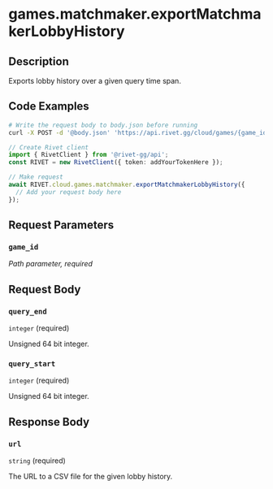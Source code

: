 

# games.matchmaker.exportMatchmakerLobbyHistory

## Description

Exports lobby history over a given query time span.


## Code Examples

<CodeGroup title='Request' tag='POST' label='https://api.rivet.gg/cloud/games/{game_id}/matchmaker/lobbies/export-history'>

```bash {{ title: 'cURL' }}
# Write the request body to body.json before running
curl -X POST -d '@body.json' 'https://api.rivet.gg/cloud/games/{game_id}/matchmaker/lobbies/export-history'
```

```ts
// Create Rivet client
import { RivetClient } from '@rivet-gg/api';
const RIVET = new RivetClient({ token: addYourTokenHere });

// Make request
await RIVET.cloud.games.matchmaker.exportMatchmakerLobbyHistory({
  // Add your request body here
});
```

</CodeGroup>


## Request Parameters


### `game_id`

_Path parameter, required_





## Request Body

### `query_end`

`integer` (required)

Unsigned 64 bit integer.

### `query_start`

`integer` (required)

Unsigned 64 bit integer.




## Response Body

### `url`

`string` (required)

The URL to a CSV file for the given lobby history.



